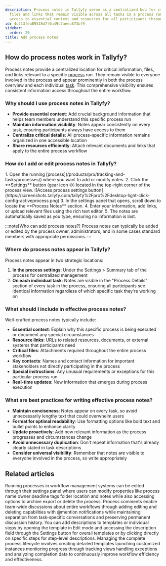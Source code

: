 ```yaml
---
description: Process notes in Tallyfy serve as a centralized hub for critical information
  files and links that remain visible across all tasks in a process run ensuring consistent
  access to essential context and resources for all participants throughout the workflow.
id: 4c213fea89510d7f0a49c7aeec673bf9
sidebar:
  order: 20
title: Add process notes
---
```



## How do process notes work in Tallyfy?

Process notes provide a centralized location for critical information, files, and links relevant to a specific [process](/products/pro/tracking-and-tasks/processes/) run. They remain visible to everyone involved in the process and appear prominently in both the process overview and each individual [task](/products/pro/tracking-and-tasks/tasks/). This comprehensive visibility ensures consistent information access throughout the entire workflow.

### Why should I use process notes in Tallyfy?

- **Provide essential context**: Add crucial background information that helps team members understand this specific process run
- **Maintain information visibility**: Notes appear consistently on every task, ensuring participants always have access to them
- **Centralize critical details**: All process-specific information remains organized in one accessible location
- **Share resources efficiently**: Attach relevant documents and links that apply to the entire process workflow

### How do I add or edit process notes in Tallyfy?

<Steps>
1. Open the running [process](/products/pro/tracking-and-tasks/processes/) where you want to add or modify notes.
2. Click the **Settings** button (gear icon ⚙️) located in the top-right corner of the process view.
   ![Access process settings button](https://screenshots.tallyfy.com/tallyfy%2Fpro%2Fdesktop-light-click-config-activeprocess.png)
3. In the settings panel that opens, scroll down to locate the **Process Notes** section.
4. Enter your information, add links, or upload relevant files using the rich text editor.
5. The notes are automatically saved as you type, ensuring no information is lost.
</Steps>

:::note[Who can add process notes?]
Process notes can typically be added or edited by the process owner, administrators, and in some cases standard members with appropriate permissions.
:::

### Where do process notes appear in Tallyfy?

Process notes appear in two strategic locations:

1. **In the process settings**: Under the Settings > Summary tab of the process for centralized management
2. **On each individual task**: Notes are visible in the "Process Details" section of every task in the process, ensuring all participants see identical information regardless of which specific task they're working on

### What should I include in effective process notes?

Well-crafted process notes typically include:

- **Essential context**: Explain why this specific process is being executed or document any special circumstances
- **Resource links**: URLs to related resources, documents, or external systems that participants need
- **Critical files**: Attachments required throughout the entire process workflow
- **Key contacts**: Names and contact information for important stakeholders not directly participating in the process
- **Special instructions**: Any unusual requirements or exceptions for this particular process run
- **Real-time updates**: New information that emerges during process execution

### What are best practices for writing effective process notes?

- **Maintain conciseness**: Notes appear on every task, so avoid unnecessarily lengthy text that could overwhelm users
- **Format for optimal readability**: Use formatting options like bold text and bullet points to enhance clarity
- **Update proactively**: Add new relevant information as the process progresses and circumstances change
- **Avoid unnecessary duplication**: Don't repeat information that's already clearly stated in task descriptions
- **Consider universal visibility**: Remember that notes are visible to everyone involved in the process, so write appropriately


## Related articles
<CardGrid>
<LinkTitleCard header="<b>Edit Processes > Edit tasks and process properties</b>" href="/products/pro/tracking-and-tasks/processes/edit-processes/how-can-i-edit-tasks-and-processes-in-tallyfy/" > Running processes in workflow management systems can be edited through their settings panel where users can modify properties like process name owner deadline tags folder location and notes while also accessing options to archive export or delete the process. </LinkTitleCard>
<LinkTitleCard header="<b>Processes > Commenting processes</b>" href="/products/pro/tracking-and-tasks/processes/how-can-i-manage-comments-in-tallyfy/" > Process comments enable team-wide discussions about entire workflows through adding editing and deleting capabilities with @mention notifications while maintaining separation from task-specific conversations and preserving permanent discussion history. </LinkTitleCard>
<LinkTitleCard header="<b>Edit Templates > Add a description to a template</b>" href="/products/pro/documenting/templates/edit-templates/add-description/" > You can add descriptions to templates or individual steps by opening the template in Edit mode and accessing the description field through the Settings button for overall templates or by clicking directly on specific steps for step-level descriptions. </LinkTitleCard>
<LinkTitleCard header="<b>Processes > Managing the complete process lifecycle</b>" href="/products/pro/tracking-and-tasks/processes/process-lifecycle-management/" > Managing the complete process lifecycle involves creating detailed templates launching customized instances monitoring progress through tracking views handling exceptions and analyzing completion data to continuously improve workflow efficiency and effectiveness. </LinkTitleCard>
</CardGrid>